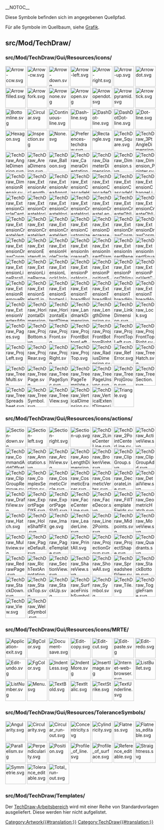 __NOTOC__
<languages/>

Diese Symbole befinden sich im angegebenen Quellpfad. 

Für alle Symbole im Quellbaum, siehe [[Artwork/de|Grafik]].

== src/Mod/TechDraw/ ==

=== src/Mod/TechDraw/Gui/Resources/icons/ ===

[[File:Arrow-ccw.svg|64px]]
[[File:Arrow-cw.svg|64px]]
[[File:Arrow-down.svg|64px]]
[[File:Arrow-left.svg|64px]]
[[File:Arrow-right.svg|64px]]
[[File:Arrow-up.svg|64px]]
[[File:Arrowdot.svg|64px]]
[[File:Arrowfilled.svg|64px]]
[[File:Arrowfork.svg|64px]]
[[File:Arrownone.svg|64px]]
[[File:Arrowopen.svg|64px]]
[[File:Arrowopendot.svg|64px]]
[[File:Arrowpyramid.svg|64px]]
[[File:Arrowtick.svg|64px]]
[[File:Bottomline.svg|64px]]
[[File:Circular.svg|64px]]
[[File:Continuous-line.svg|64px]]
[[File:Dash-line.svg|64px]]
[[File:DashDot-line.svg|64px]]
[[File:DashDotDot-line.svg|64px]]
[[File:Dot-line.svg|64px]]
[[File:Hexagon.svg|64px]]
[[File:Inspection.svg|64px]]
[[File:None.svg|64px]]
[[File:Preferences-techdraw.svg|64px]]
[[File:Rectangle.svg|64px]]
[[File:TechDraw_Square.svg|64px]]<!--Renamed this file to avoid name conflict with Draft SVG pattern-->
[[File:TechDraw_3PtAngleDimension.svg|64px]]
[[File:TechDraw_AngleDimension.svg|64px]]
[[File:TechDraw_AreaDimension.svg|64px]]
[[File:TechDraw_Balloon.svg|64px]]
[[File:TechDraw_CameraOrientation.svg|64px]]
[[File:TechDraw_DiameterDimension.svg|64px]]
[[File:TechDraw_Dimension.svg|64px]]
[[File:TechDraw_Dimension_Pointer.svg|64px]]
[[File:TechDraw_DimensionRepair.svg|64px]]
[[File:TechDraw_ExtensionArcLengthAnnotation.svg|64px]]
[[File:TechDraw_ExtensionAreaAnnotation.svg|64px]]
[[File:TechDraw_ExtensionCascadeHorizDimension.svg|64px]]
[[File:TechDraw_ExtensionCascadeObliqueDimension.svg|64px]]
[[File:TechDraw_ExtensionCascadeVertDimension.svg|64px]]
[[File:TechDraw_ExtensionChangeLineAttributes.svg|64px]]
[[File:TechDraw_ExtensionCircleCenterLines.svg|64px]]
[[File:TechDraw_ExtensionCreateHorizChainDimension.svg|64px]]
[[File:TechDraw_ExtensionCreateHorizChamferDimension.svg|64px]]
[[File:TechDraw_ExtensionCreateHorizCoordDimension.svg|64px]]
[[File:TechDraw_ExtensionCreateLengthArc.svg|64px]]
[[File:TechDraw_ExtensionCreateObliqueChainDimension.svg|64px]]
[[File:TechDraw_ExtensionCreateObliqueCoordDimension.svg|64px]]
[[File:TechDraw_ExtensionCreateVertChainDimension.svg|64px]]
[[File:TechDraw_ExtensionCreateVertChamferDimension.svg|64px]]
[[File:TechDraw_ExtensionCreateVertCoordDimension.svg|64px]]
[[File:TechDraw_ExtensionCustomizeFormat.svg|64px]]
[[File:TechDraw_ExtensionDecreaseDecimal.svg|64px]]
[[File:TechDraw_ExtensionDrawCosmArc.svg|64px]]
[[File:TechDraw_ExtensionDrawCosmCircle.svg|64px]]
[[File:TechDraw_ExtensionDrawCosmCircle3Points.svg|64px]]
[[File:TechDraw_ExtensionExtendLine.svg|64px]]
[[File:TechDraw_ExtensionHoleCircle.svg|64px]]
[[File:TechDraw_ExtensionIncreaseDecimal.svg|64px]]
[[File:TechDraw_ExtensionInsertDiameter.svg|64px]]
[[File:TechDraw_ExtensionInsertRepetition.svg|64px]]
[[File:TechDraw_ExtensionInsertSquare.svg|64px]]
[[File:TechDraw_ExtensionLineParallel.svg|64px]]
[[File:TechDraw_ExtensionLinePerpendicular.svg|64px]]
[[File:TechDraw_ExtensionLockUnlockView.svg|64px]]
[[File:TechDraw_ExtensionPosHorizChainDimension.svg|64px]]
[[File:TechDraw_ExtensionPositionSectionView.svg|64px]]
[[File:TechDraw_ExtensionPosObliqueChainDimension.svg|64px]]
[[File:TechDraw_ExtensionPosVertChainDimension.svg|64px]]
[[File:TechDraw_ExtensionRemovePrefixChar.svg|64px]]
[[File:TechDraw_ExtensionSelectLineAttributes.svg|64px]]
[[File:TechDraw_ExtensionShortenLine.svg|64px]]
[[File:TechDraw_ExtensionThreadBoltBottom.svg|64px]]
[[File:TechDraw_ExtensionThreadBoltSide.svg|64px]]
[[File:TechDraw_ExtensionThreadHoleBottom.svg|64px]]
[[File:TechDraw_ExtensionThreadHoleSide.svg|64px]]
[[File:TechDraw_ExtensionVertexAtIntersection.svg|64px]]
[[File:TechDraw_HorizontalDimension.svg|64px]]
[[File:TechDraw_HorizontalExtentDimension.svg|64px]]
[[File:TechDraw_LandmarkDimension.svg|64px]]
[[File:TechDraw_LengthDimension.svg|64px]]
[[File:TechDraw_LinkDimension.svg|64px]]
[[File:TechDraw_Lock.svg|64px]]
[[File:TechDraw_Pages.svg|64px]]
[[File:TechDraw_ProjBottom.svg|64px]]
[[File:TechDraw_ProjFront.svg|64px]]
[[File:TechDraw_ProjFrontBottomLeft.svg|64px]]
[[File:TechDraw_ProjFrontBottomRight.svg|64px]]
[[File:TechDraw_ProjFrontTopLeft.svg|64px]]
[[File:TechDraw_ProjFrontTopRight.svg|64px]]
[[File:TechDraw_ProjLeft.svg|64px]]
[[File:TechDraw_ProjRear.svg|64px]]
[[File:TechDraw_ProjRight.svg|64px]]
[[File:TechDraw_ProjTop.svg|64px]]
[[File:TechDraw_RadiusDimension.svg|64px]]
[[File:TechDraw_RefError.svg|64px]]
[[File:TechDraw_TreeHatch.svg|64px]]
[[File:TechDraw_TreeMulti.svg|64px]]
[[File:TechDraw_TreePage.svg|64px]]
[[File:TechDraw_TreePageSync.svg|64px]]
[[File:TechDraw_TreePageTemplate.svg|64px]]
[[File:TechDraw_TreePageUnsync.svg|64px]]
[[File:TechDraw_TreeProjGroup.svg|64px]]
[[File:TechDraw_TreeSection.svg|64px]]
[[File:TechDraw_TreeSpreadsheet.svg|64px]]
[[File:TechDraw_TreeSymbol.svg|64px]]
[[File:TechDraw_TreeView.svg|64px]]
[[File:TechDraw_VerticalDimension.svg|64px]]
[[File:TechDraw_VerticalExtentDimension.svg|64px]]
[[File:Triangle.svg|64px]]

=== src/Mod/TechDraw/Gui/Resources/icons/actions/ ===

[[File:Section-down.svg|64px]]
[[File:Section-left.svg|64px]]
[[File:Section-right.svg|64px]]
[[File:Section-up.svg|64px]]
[[File:TechDraw_2LineCenterLine.svg|64px]]
[[File:TechDraw_2PointCenterLine.svg|64px]]
[[File:TechDraw_ActiveView.svg|64px]]
[[File:TechDraw_CommandAddOffsetVertex.svg|64px]]
[[File:TechDraw_Annotation.svg|64px]]
[[File:TechDraw_ArchView.svg|64px]]
[[File:TechDraw_AxoLengthDimension.svg|64px]]
[[File:TechDraw_BrokenView.svg|64px]]
[[File:TechDraw_ClipGroup.svg|64px]]
[[File:TechDraw_ClipGroupAdd.svg|64px]]
[[File:TechDraw_ClipGroupRemove.svg|64px]]
[[File:TechDraw_ComplexSection.svg|64px]]
[[File:TechDraw_CosmeticCircle.svg|64px]]
[[File:TechDraw_CosmeticEraser.svg|64px]]
[[File:TechDraw_CosmeticVertex.svg|64px]]
[[File:TechDraw_DecorateLine.svg|64px]]
[[File:TechDraw_DetailView.svg|64px]]
[[File:TechDraw_DraftView.svg|64px]]
[[File:TechDraw_ExportPageDXF.svg|64px]]
[[File:TechDraw_ExportPageSVG.svg|64px]]
[[File:TechDraw_FaceCenterLine.svg|64px]]
[[File:TechDraw_FaceDecor.svg|64px]]
[[File:TechDraw_FillTemplateFields.svg|64px]]
[[File:TechDraw_GeometricHatch.svg|64px]]
[[File:TechDraw_Hatch.svg|64px]]
[[File:TechDraw_HoleShaftFit.svg|64px]]
[[File:TechDraw_Image.svg|64px]]
[[File:TechDraw_LeaderLine.svg|64px]]
[[File:TechDraw_Line2Points.svg|64px]]
[[File:TechDraw_Midpoints.svg|64px]]
[[File:TechDraw_MoveView.svg|64px]]
[[File:TechDraw_Multiview.svg|64px]]
[[File:TechDraw_PageDefault.svg|64px]]
[[File:TechDraw_PageTemplate.svg|64px]]
[[File:TechDraw_PrintAll.svg|64px]]
[[File:TechDraw_ProjectionGroup.svg|64px]]
[[File:TechDraw_ProjectShape.svg|64px]]
[[File:TechDraw_Quadrants.svg|64px]]
[[File:TechDraw_RedrawPage.svg|64px]]
[[File:TechDraw_RichTextAnnotation.svg|64px]]
[[File:TechDraw_SectionView.svg|64px]]
[[File:TechDraw_ShareView.svg|64px]]
[[File:TechDraw_ShowAll.svg|64px]]
[[File:TechDraw_SpreadsheetView.svg|64px]]
[[File:TechDraw_StackBottom.svg|64px]]
[[File:TechDraw_StackDown.svg|64px]]
[[File:TechDraw_StackTop.svg|64px]]
[[File:TechDraw_StackUp.svg|64px]]
[[File:TechDraw_SurfaceFinishSymbols.svg|64px]]
[[File:TechDraw_Symbol.svg|64px]]
[[File:TechDraw_Tile.svg|64px]]
[[File:TechDraw_ToggleFrame.svg|64px]]
[[File:TechDraw_View.svg|64px]]
[[File:TechDraw_WeldSymbol.svg|64px]]

=== src/Mod/TechDraw/Gui/Resources/icons/MRTE/ ===

[[File:Application-exit.svg|64px]]
[[File:BgColor.svg|64px]]
[[File:Document-save.svg|64px]]
[[File:Edit-copy.svg|64px]]
[[File:Edit-cut.svg|64px]]
[[File:Edit-paste.svg|64px]]
[[File:Edit-redo.svg|64px]]
[[File:Edit-undo.svg|64px]]
[[File:FgColor.svg|64px]]
[[File:IndentLess.svg|64px]]
[[File:IndentMore.svg|64px]]
[[File:InsertImage.svg|64px]]
[[File:Internet-web-browser.svg|64px]]
[[File:ListBullet.svg|64px]]
[[File:ListNumber.svg|64px]]
[[File:Menu.svg|64px]]
[[File:TextBold.svg|64px]]
[[File:TextItalic.svg|64px]]
[[File:TextStrike.svg|64px]]
[[File:TextUnderline.svg|64px]]

=== src/Mod/TechDraw/Gui/Resources/ToleranceSymbols/ ===

[[File:Angularity.svg|64px]]
[[File:Circularity.svg|64px]]
[[File:Circular_run-out.svg|64px]]
[[File:Concentricity.svg|64px]]
[[File:Cylindricity.svg|64px]]
[[File:Flatness.svg|64px]]
[[File:Flatness_editable.svg|64px]]
[[File:Parallelism.svg|64px]]
[[File:Perpendicularity.svg|64px]]
[[File:Position.svg|64px]]
[[File:Profile_of_line.svg|64px]]
[[File:Profile_of_surface.svg|64px]]
[[File:Reference_editable.svg|64px]]
[[File:Straightness.svg|64px]]
[[File:Symmetrie.svg|64px]]
[[File:Tolerance_editable.svg|64px]]
[[File:Total_run-out.svg|64px]]

=== src/Mod/TechDraw/Templates/ ===

Der [[TechDraw_Workbench/de|TechDraw-Arbeitsbereich]] wird mit einer Reihe von Standardvorlagen ausgeliefert. Diese werden hier nicht aufgelistet.


[[Category:Artwork{{#translation:}}]]
<noinclude>[[Category:TechDraw{{#translation:}}]]</noinclude> <!-- we don't want this transcluded -->